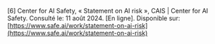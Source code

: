 \[6\]		Center for AI Safety, « Statement on AI risk », CAIS | Center for AI Safety. Consulté le: 11 août 2024\. \[En ligne\]. Disponible sur: [https://www.safe.ai/work/statement-on-ai-risk](https://www.safe.ai/work/statement-on-ai-risk)